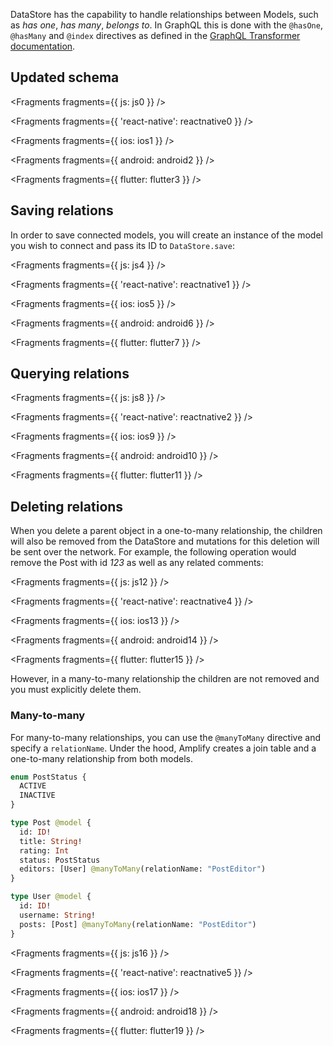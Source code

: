 DataStore has the capability to handle relationships between Models, such as _has one_, _has many_, _belongs to_. In GraphQL this is done with the `@hasOne`, `@hasMany` and `@index` directives as defined in the [GraphQL Transformer documentation](/cli/graphql/data-modeling).

## Updated schema


<Fragments fragments={{ js: js0 }} />


<Fragments fragments={{ 'react-native': reactnative0 }} />


<Fragments fragments={{ ios: ios1 }} />


<Fragments fragments={{ android: android2 }} />


<Fragments fragments={{ flutter: flutter3 }} />

## Saving relations

In order to save connected models, you will create an instance of the model you wish to connect and pass its ID to `DataStore.save`:


<Fragments fragments={{ js: js4 }} />


<Fragments fragments={{ 'react-native': reactnative1 }} />


<Fragments fragments={{ ios: ios5 }} />


<Fragments fragments={{ android: android6 }} />


<Fragments fragments={{ flutter: flutter7 }} />

## Querying relations


<Fragments fragments={{ js: js8 }} />


<Fragments fragments={{ 'react-native': reactnative2 }} />


<Fragments fragments={{ ios: ios9 }} />


<Fragments fragments={{ android: android10 }} />


<Fragments fragments={{ flutter: flutter11 }} />

## Deleting relations

When you delete a parent object in a one-to-many relationship, the children will also be removed from the DataStore and mutations for this deletion will be sent over the network. For example, the following operation would remove the Post with id _123_ as well as any related comments:


<Fragments fragments={{ js: js12 }} />


<Fragments fragments={{ 'react-native': reactnative4 }} />


<Fragments fragments={{ ios: ios13 }} />


<Fragments fragments={{ android: android14 }} />


<Fragments fragments={{ flutter: flutter15 }} />

However, in a many-to-many relationship the children are not removed and you must explicitly delete them.

### Many-to-many

For many-to-many relationships, you can use the `@manyToMany` directive and specify a `relationName`. Under the hood, Amplify creates a join table and a one-to-many relationship from both models.

```graphql
enum PostStatus {
  ACTIVE
  INACTIVE
}

type Post @model {
  id: ID!
  title: String!
  rating: Int
  status: PostStatus
  editors: [User] @manyToMany(relationName: "PostEditor")
}

type User @model {
  id: ID!
  username: String!
  posts: [Post] @manyToMany(relationName: "PostEditor")
}
```


<Fragments fragments={{ js: js16 }} />


<Fragments fragments={{ 'react-native': reactnative5 }} />


<Fragments fragments={{ ios: ios17 }} />


<Fragments fragments={{ android: android18 }} />


<Fragments fragments={{ flutter: flutter19 }} />
